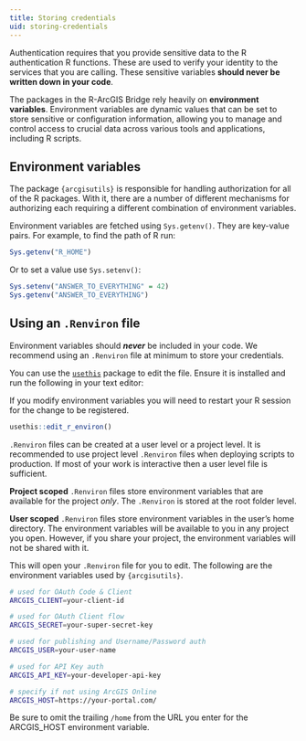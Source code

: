 ```yaml
---
title: Storing credentials
uid: storing-credentials
---
```


Authentication requires that you provide sensitive data to the R authentication R functions. These are used to verify your identity to the services that you are calling. These sensitive variables **should never be written down in your code**. 

The packages in the R-ArcGIS Bridge rely heavily on **environment variables**. Environment variables are dynamic values that can be set to store sensitive or configuration information, allowing you to manage and control access to crucial data across various tools and applications, including R scripts.


## Environment variables 

The package `{arcgisutils}` is responsible for handling authorization for all of the R packages. With it, there are a number of different mechanisms for authorizing each requiring a different combination of environment variables. 

Environment variables are fetched using `Sys.getenv()`. They are key-value pairs. For example, to find the path of R run:

```r
Sys.getenv("R_HOME")
```

Or to set a value use `Sys.setenv()`:

```r
Sys.setenv("ANSWER_TO_EVERYTHING" = 42)
Sys.getenv("ANSWER_TO_EVERYTHING")
```


## Using an `.Renviron` file

Environment variables should _**never**_ be included in your code.
We recommend using an `.Renviron` file at minimum to store your credentials.

You can use the [`usethis`](https://usethis.r-lib.org/) package to edit the file. Ensure it is installed and run the following in your text editor:

:::{.callout-warning}
If you modify environment variables you will need to restart your R session for the change to be registered.
:::

```r
usethis::edit_r_environ()
```
:::{.callout-tip title="`.Renviron` scopes" collapse="true"}
`.Renviron` files can be created at a user level or a project level. It is recommended to use project level `.Renviron` files when deploying scripts to production. If most of your work is interactive then a user level file is sufficient. 

**Project scoped** `.Renviron` files store environment variables that are available for the project _only_. The `.Renviron` is stored at the root folder level.

**User scoped** `.Renviron` files store environment variables in the user's home directory. The environment variables will be available to you in any project you open. However, if you share your project, the environment variables will not be shared with it.
:::

This will open your `.Renviron` file for you to edit. The following are the environment variables used by `{arcgisutils}`.

```bash
# used for OAuth Code & Client
ARCGIS_CLIENT=your-client-id

# used for OAuth Client flow
ARCGIS_SECRET=your-super-secret-key

# used for publishing and Username/Password auth
ARCGIS_USER=your-user-name

# used for API Key auth
ARCGIS_API_KEY=your-developer-api-key

# specify if not using ArcGIS Online
ARCGIS_HOST=https://your-portal.com/ 
```

:::{.callout-warning}
Be sure to omit the trailing `/home` from the URL you enter for the ARCGIS_HOST environment variable.
:::